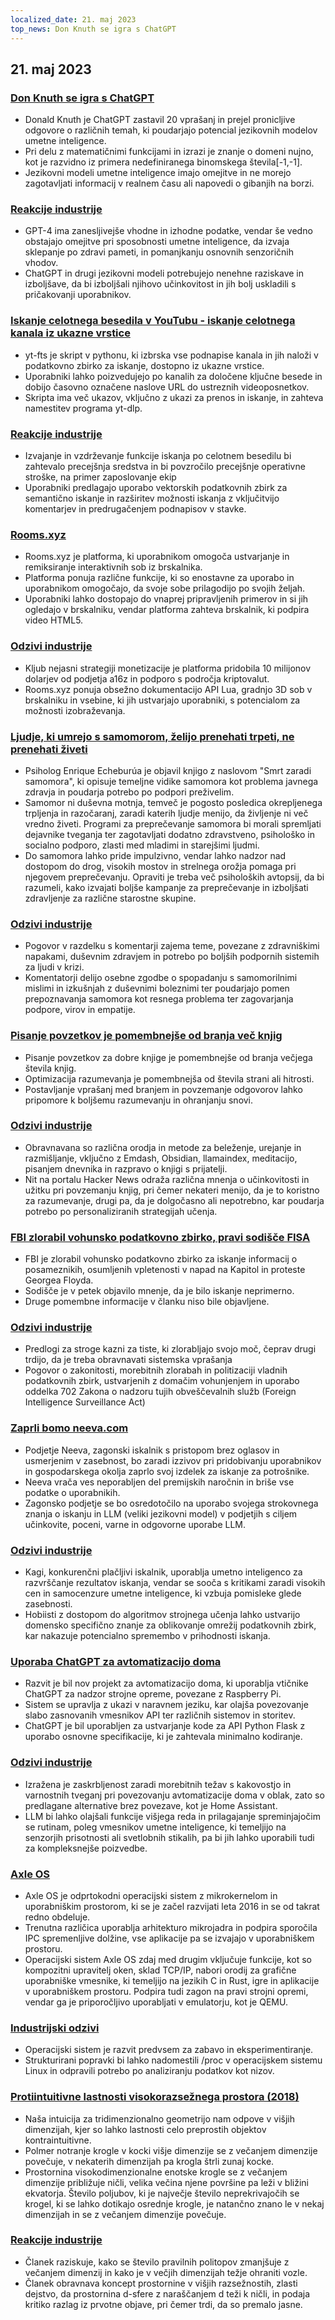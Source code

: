 ```yaml
---
localized_date: 21. maj 2023
top_news: Don Knuth se igra s ChatGPT
---
```


## 21. maj 2023

### [Don Knuth se igra s ChatGPT](https://cs.stanford.edu/~knuth/chatGPT20.txt)

- Donald Knuth je ChatGPT zastavil 20 vprašanj in prejel pronicljive odgovore o različnih temah, ki poudarjajo potencial jezikovnih modelov umetne inteligence.
- Pri delu z matematičnimi funkcijami in izrazi je znanje o domeni nujno, kot je razvidno iz primera nedefiniranega binomskega števila[-1,-1].
- Jezikovni modeli umetne inteligence imajo omejitve in ne morejo zagotavljati informacij v realnem času ali napovedi o gibanjih na borzi.

### [Reakcije industrije](http://news.ycombinator.com/item?id=36012360)

- GPT-4 ima zanesljivejše vhodne in izhodne podatke, vendar še vedno obstajajo omejitve pri sposobnosti umetne inteligence, da izvaja sklepanje po zdravi pameti, in pomanjkanju osnovnih senzoričnih vhodov.
- ChatGPT in drugi jezikovni modeli potrebujejo nenehne raziskave in izboljšave, da bi izboljšali njihovo učinkovitost in jih bolj uskladili s pričakovanji uporabnikov.

### [Iskanje celotnega besedila v YouTubu - iskanje celotnega kanala iz ukazne vrstice](https://github.com/NotJoeMartinez/yt-fts)

- yt-fts je skript v pythonu, ki izbrska vse podnapise kanala in jih naloži v podatkovno zbirko za iskanje, dostopno iz ukazne vrstice.
- Uporabniki lahko poizvedujejo po kanalih za določene ključne besede in dobijo časovno označene naslove URL do ustreznih videoposnetkov.
- Skripta ima več ukazov, vključno z ukazi za prenos in iskanje, in zahteva namestitev programa yt-dlp.

### [Reakcije industrije](http://news.ycombinator.com/item?id=36009774)

- Izvajanje in vzdrževanje funkcije iskanja po celotnem besedilu bi zahtevalo precejšnja sredstva in bi povzročilo precejšnje operativne stroške, na primer zaposlovanje ekip
- Uporabniki predlagajo uporabo vektorskih podatkovnih zbirk za semantično iskanje in razširitev možnosti iskanja z vključitvijo komentarjev in predrugačenjem podnapisov v stavke.

### [Rooms.xyz](https://rooms.xyz/)

- Rooms.xyz je platforma, ki uporabnikom omogoča ustvarjanje in remiksiranje interaktivnih sob iz brskalnika.
- Platforma ponuja različne funkcije, ki so enostavne za uporabo in uporabnikom omogočajo, da svoje sobe prilagodijo po svojih željah.
- Uporabniki lahko dostopajo do vnaprej pripravljenih primerov in si jih ogledajo v brskalniku, vendar platforma zahteva brskalnik, ki podpira video HTML5.

### [Odzivi industrije](http://news.ycombinator.com/item?id=36009430)

- Kljub nejasni strategiji monetizacije je platforma pridobila 10 milijonov dolarjev od podjetja a16z in podporo s področja kriptovalut.
- Rooms.xyz ponuja obsežno dokumentacijo API Lua, gradnjo 3D sob v brskalniku in vsebine, ki jih ustvarjajo uporabniki, s potencialom za možnosti izobraževanja.

### [Ljudje, ki umrejo s samomorom, želijo prenehati trpeti, ne prenehati živeti](https://english.elpais.com/science-tech/2023-05-20/psychologist-enrique-echeburua-people-who-die-by-suicide-want-to-stop-suffering-not-to-stop-living.html)

- Psiholog Enrique Echeburúa je objavil knjigo z naslovom "Smrt zaradi samomora", ki opisuje temeljne vidike samomora kot problema javnega zdravja in poudarja potrebo po podpori preživelim.
- Samomor ni duševna motnja, temveč je pogosto posledica okrepljenega trpljenja in razočaranj, zaradi katerih ljudje menijo, da življenje ni več vredno živeti. Programi za preprečevanje samomora bi morali spremljati dejavnike tveganja ter zagotavljati dodatno zdravstveno, psihološko in socialno podporo, zlasti med mladimi in starejšimi ljudmi.
- Do samomora lahko pride impulzivno, vendar lahko nadzor nad dostopom do drog, visokih mostov in strelnega orožja pomaga pri njegovem preprečevanju. Opraviti je treba več psiholoških avtopsij, da bi razumeli, kako izvajati boljše kampanje za preprečevanje in izboljšati zdravljenje za različne starostne skupine.

### [Odzivi industrije](http://news.ycombinator.com/item?id=36010975)

- Pogovor v razdelku s komentarji zajema teme, povezane z zdravniškimi napakami, duševnim zdravjem in potrebo po boljših podpornih sistemih za ljudi v krizi.
- Komentatorji delijo osebne zgodbe o spopadanju s samomorilnimi mislimi in izkušnjah z duševnimi boleznimi ter poudarjajo pomen prepoznavanja samomora kot resnega problema ter zagovarjanja podpore, virov in empatije.

### [Pisanje povzetkov je pomembnejše od branja več knjig](https://www.andreasfragner.com/writing/writing-summaries)

- Pisanje povzetkov za dobre knjige je pomembnejše od branja večjega števila knjig.
- Optimizacija razumevanja je pomembnejša od števila strani ali hitrosti.
- Postavljanje vprašanj med branjem in povzemanje odgovorov lahko pripomore k boljšemu razumevanju in ohranjanju snovi.

### [Odzivi industrije](http://news.ycombinator.com/item?id=36011599)

- Obravnavana so različna orodja in metode za beleženje, urejanje in razmišljanje, vključno z Emdash, Obsidian, llamaindex, meditacijo, pisanjem dnevnika in razpravo o knjigi s prijatelji.
- Nit na portalu Hacker News odraža različna mnenja o učinkovitosti in užitku pri povzemanju knjig, pri čemer nekateri menijo, da je to koristno za razumevanje, drugi pa, da je dolgočasno ali nepotrebno, kar poudarja potrebo po personaliziranih strategijah učenja.

### [FBI zlorabil vohunsko podatkovno zbirko, pravi sodišče FISA](https://www.wsj.com/articles/fbi-improperly-searched-spy-database-for-information-on-americans-court-says-2f12bcd)

- FBI je zlorabil vohunsko podatkovno zbirko za iskanje informacij o posameznikih, osumljenih vpletenosti v napad na Kapitol in proteste Georgea Floyda.
- Sodišče je v petek objavilo mnenje, da je bilo iskanje neprimerno.
- Druge pomembne informacije v članku niso bile objavljene.

### [Odzivi industrije](http://news.ycombinator.com/item?id=36011550)

- Predlogi za stroge kazni za tiste, ki zlorabljajo svojo moč, čeprav drugi trdijo, da je treba obravnavati sistemska vprašanja
- Pogovor o zakonitosti, morebitnih zlorabah in politizaciji vladnih podatkovnih zbirk, ustvarjenih z domačim vohunjenjem in uporabo oddelka 702 Zakona o nadzoru tujih obveščevalnih služb (Foreign Intelligence Surveillance Act)

### [Zaprli bomo neeva.com](https://neeva.com/blog/may-announcement)

- Podjetje Neeva, zagonski iskalnik s pristopom brez oglasov in usmerjenim v zasebnost, bo zaradi izzivov pri pridobivanju uporabnikov in gospodarskega okolja zaprlo svoj izdelek za iskanje za potrošnike.
- Neeva vrača ves neporabljen del premijskih naročnin in briše vse podatke o uporabnikih.
- Zagonsko podjetje se bo osredotočilo na uporabo svojega strokovnega znanja o iskanju in LLM (veliki jezikovni model) v podjetjih s ciljem učinkovite, poceni, varne in odgovorne uporabe LLM.

### [Odzivi industrije](http://news.ycombinator.com/item?id=36013783)

- Kagi, konkurenčni plačljivi iskalnik, uporablja umetno inteligenco za razvrščanje rezultatov iskanja, vendar se sooča s kritikami zaradi visokih cen in samocenzure umetne inteligence, ki vzbuja pomisleke glede zasebnosti.
- Hobiisti z dostopom do algoritmov strojnega učenja lahko ustvarijo domensko specifično znanje za oblikovanje omrežij podatkovnih zbirk, kar nakazuje potencialno spremembo v prihodnosti iskanja.

### [Uporaba ChatGPT za avtomatizacijo doma](https://www.atomic14.com/2023/05/14/is-this-the-future-of-home-automation.html)

- Razvit je bil nov projekt za avtomatizacijo doma, ki uporablja vtičnike ChatGPT za nadzor strojne opreme, povezane z Raspberry Pi.
- Sistem se upravlja z ukazi v naravnem jeziku, kar olajša povezovanje slabo zasnovanih vmesnikov API ter različnih sistemov in storitev.
- ChatGPT je bil uporabljen za ustvarjanje kode za API Python Flask z uporabo osnovne specifikacije, ki je zahtevala minimalno kodiranje.

### [Odzivi industrije](http://news.ycombinator.com/item?id=36013571)

- Izražena je zaskrbljenost zaradi morebitnih težav s kakovostjo in varnostnih tveganj pri povezovanju avtomatizacije doma v oblak, zato so predlagane alternative brez povezave, kot je Home Assistant.
- LLM bi lahko olajšali funkcije višjega reda in prilagajanje spreminjajočim se rutinam, poleg vmesnikov umetne inteligence, ki temeljijo na senzorjih prisotnosti ali svetlobnih stikalih, pa bi jih lahko uporabili tudi za kompleksnejše poizvedbe.

### [Axle OS](https://axleos.com/)

- Axle OS je odprtokodni operacijski sistem z mikrokernelom in uporabniškim prostorom, ki se je začel razvijati leta 2016 in se od takrat redno obdeluje.
- Trenutna različica uporablja arhitekturo mikrojadra in podpira sporočila IPC spremenljive dolžine, vse aplikacije pa se izvajajo v uporabniškem prostoru.
- Operacijski sistem Axle OS zdaj med drugim vključuje funkcije, kot so kompozitni upravitelj oken, sklad TCP/IP, nabori orodij za grafične uporabniške vmesnike, ki temeljijo na jezikih C in Rust, igre in aplikacije v uporabniškem prostoru. Podpira tudi zagon na pravi strojni opremi, vendar ga je priporočljivo uporabljati v emulatorju, kot je QEMU.

### [Industrijski odzivi](http://news.ycombinator.com/item?id=36008526)

- Operacijski sistem je razvit predvsem za zabavo in eksperimentiranje.
- Strukturirani popravki bi lahko nadomestili /proc v operacijskem sistemu Linux in odpravili potrebo po analiziranju podatkov kot nizov.

### [Protiintuitivne lastnosti visokorazsežnega prostora (2018)](https://marckhoury.github.io/blog/counterintuitive-properties-of-high-dimensional-space/)

- Naša intuicija za tridimenzionalno geometrijo nam odpove v višjih dimenzijah, kjer so lahko lastnosti celo preprostih objektov kontraintuitivne.
- Polmer notranje krogle v kocki višje dimenzije se z večanjem dimenzije povečuje, v nekaterih dimenzijah pa krogla štrli zunaj kocke.
- Prostornina visokodimenzionalne enotske krogle se z večanjem dimenzije približuje ničli, velika večina njene površine pa leži v bližini ekvatorja. Število poljubov, ki je največje število neprekrivajočih se krogel, ki se lahko dotikajo osrednje krogle, je natančno znano le v nekaj dimenzijah in se z večanjem dimenzije povečuje.

### [Reakcije industrije](http://news.ycombinator.com/item?id=36009667)

- Članek raziskuje, kako se število pravilnih politopov zmanjšuje z večanjem dimenzij in kako je v večjih dimenzijah težje ohraniti vozle.
- Članek obravnava koncept prostornine v višjih razsežnostih, zlasti dejstvo, da prostornina d-sfere z naraščanjem d teži k ničli, in podaja kritiko razlag iz prvotne objave, pri čemer trdi, da so premalo jasne.
